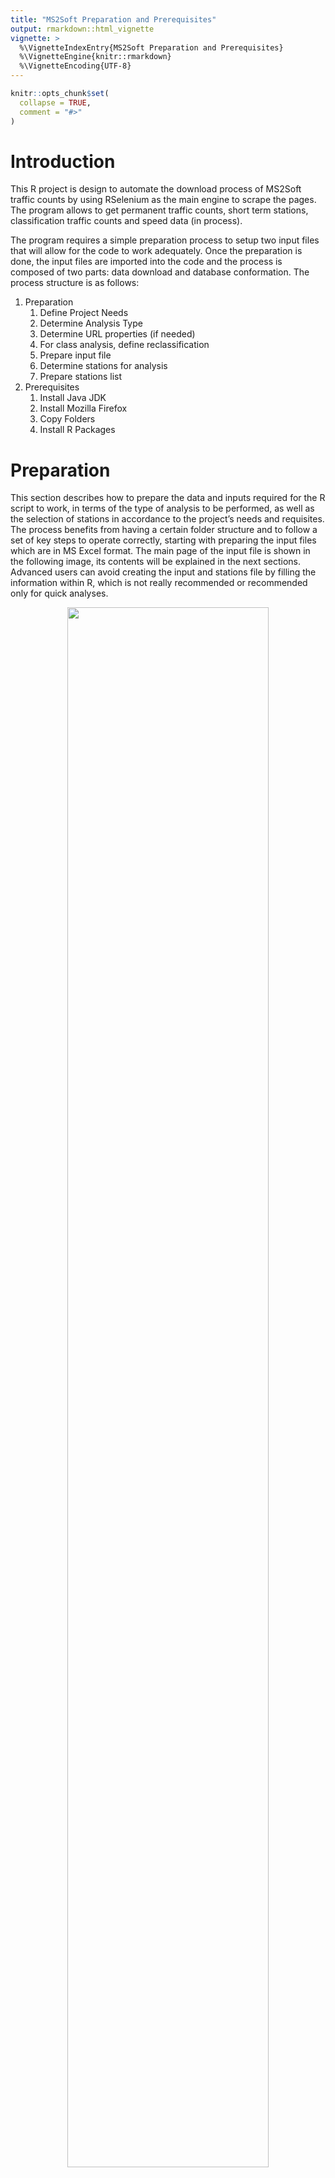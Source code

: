 ```yaml
---
title: "MS2Soft Preparation and Prerequisites"
output: rmarkdown::html_vignette
vignette: >
  %\VignetteIndexEntry{MS2Soft Preparation and Prerequisites}
  %\VignetteEngine{knitr::rmarkdown}
  %\VignetteEncoding{UTF-8}
---
```


```r
knitr::opts_chunk$set(
  collapse = TRUE,
  comment = "#>"
)
```

# Introduction

This R project is design to automate the download process of MS2Soft traffic counts by using RSelenium as the main engine to scrape the pages. The program allows to get permanent traffic counts, short term stations, classification traffic counts and speed data (in process). 

The program requires a simple preparation process to setup two input files that will allow for the code to work adequately. Once the preparation is done, the input files are imported into the code and the process is composed of two parts: data download and database conformation. The process structure is as follows:

1. Preparation
    1. Define Project Needs
    2. Determine Analysis Type
    3. Determine URL properties (if needed)
    4. For class analysis, define reclassification
    5. Prepare input file
    6. Determine stations for analysis
    7. Prepare stations list
2. Prerequisites
    1. Install Java JDK
    2. Install Mozilla Firefox
    3. Copy Folders
    4. Install R Packages

# Preparation

This section describes how to prepare the data and inputs required for the R script to work, in terms of the type of analysis to be performed, as well as the selection of stations in accordance to the project's needs and requisites. The process benefits from having a certain folder structure and to follow a set of key steps to operate correctly, starting with preparing the input files which are in MS Excel format. The main page of the input file is shown in the following image, its contents will be explained in the next sections. Advanced users can avoid creating the input and stations file by filling the information within R, which is not really recommended or recommended only for quick analyses.

<center>
![](input_file.png){width=80%}
</center>
<br>

**1. Define Project Needs**

The main needs of the project do not impact how this process works, but are important in order to make decisions about what kind of stations should be selected and during which time frame. Most projects would need data before, during and after COVID-19, as well as certain stations depending on the type of project. The main focus of the preparation stage is to prepare both input files, one that contains the attributes needed for the analysis, and one containing the list of stations and their characteristics. 

**2. Determine Analysis Type**

All analysis types can be performed over the same set of stations, given that these types of data are available. The `ms2_data` function performs a different algorithm for permanent stations, short term stations, and stations with classification data, which can be permanent or short term. Speed data is planned but not developed yet. This conforms the analysis types needed for the functions to operate. The selection of stations should consider which analysis type is being done because not all stations contain all data types, the next image shows an example of a station containing all types of data.

<center>
![](analysis_types.png)
</center>
<br>

If a classification analysis will be performed, additional steps should be considered and will be explained later.

**3. Determine URL properties**

There are three main properties that compose MS2Soft URLs: the state platform, the "offset" and the "a" parameter. The state platform determines the first part of the URL, usually referring to the Department of Transportation of the State hosting the platform. The other two parameters complete the URL and serve as identifiers. These parameters remain constant for each State so a database is continuously maintained with this information. Please contact the authors to update the input file with the parameters as needed. The platforms tab within the input file contains a list of platforms from States where work has been performed in the past. To add a platform, users simply should add the parameters into the platforms tab, the parameters can be found in any URL related to the platform by using Mozilla Firefox to open a frame (more on this in the prerequisites section).

<center>
![](platforms_tab.png){width=80%}
</center>
<br>

**4. Define re-classification (for class analysis)**

Classification data can be used with its original classification, but the process allows to apply custom classifications allowing for simpler variable names, depending on the project's needs. Up to three re-classifications can be defined within the code via the "class_number" argument which defaults to **1**, so the default re-classification should be filled within the Class1 column of this tab. To "group" classes, it is recommended to use different names as shown in the "Class3" column, with sequential IDs that can be removed later. These codes will be used as column names for the classification data tables that will be downloaded, and some software cannot handle identical column names.

<center>
![](class_table.png){width=80%}
</center>
<br>

**5. Prepare Input File**

Once the previous steps have been completed and all parameters are filled into the tabs, there are some final details to be reviewed and prepared within the input file. The program reads the attributes tab and the class_table tab (when applicable). 
The first attribute contains the State, once the platform tab has been filled with the correct information, the State is looked up within this table to extract the Department of Transportation (dot), conform the main URL and get the "offset" and "a" parameters. The analysis type is also selected with a drop down menu, as mentioned before, to perform multiple analysis types the user must do one at a time.
In addition, the program uses the system's downloads folder to pivot downloaded files, in other words, all data is downloaded into this folder and then copied into the correct folder within the project's directory. This parameter should also be checked from within the computer's File Explorer. Chances are that the only requirement would be to change the user within the path that comes with the input file. For the example shown, replace "JulianMendoza" with your user's name.

**6. Determnine stations for analysis**

Determining the stations for analysis is very important and should be done before any code is run. Stations show a summary of the data available (as shown before) so they can be pre-selected depending on the data they contain, the dates available and their location. To view the station details, click in the "View Detail in a New Search" link when selecting a station. 

<center>
![](station_select.png){width=50%}
</center>
<br>

The information shown in the main frames of the stations shows the corresponding category, this is especially important when selecting permanent stations. In addition, the station data section contains the available tables, as shown before, for volume and classification data. Empty tables mean no data is available for that category.

<center>
![](station_category.png)
</center>
<br>

Regarding the dates, it might be practical to research briefly about how many days each year are available but not necessary as the `ms2_all_dates`function gets all dates available. On the other hand, it is important to know the available years and register them in the stations list, this will allow to save time avoiding unnecessary requests for years where information is not available. The years available for each station are shown in the main frame of each station when selected.

<center>
![](station_years.png)
</center>
<br>

Finally, stations' geographical locations can be downloaded by clicking the "List view" button, most states allow to perform a search by location ID, but this is not to be assumed. It might be convenient to download a list of stations by filtering counties and communities. The downloaded list will contain many stations that should be filtered with GIS software based on the previous criteria. In addition, many attributes from this list will be used to fill the "stations_list" Excel input file.

<center>
![](station_list_view.png)
</center>
<br>

**7. Prepare Stations List**

The stations list input file should contain the basic information about the stations for which data will be downloaded, including metadata obtained directly from the MS2Soft platform and some additional information. 
The first columns can all be extracted from the list obtained directly from the platform, Loc_ID contains the station code, followed by the County, Community and Functional Class. These can also be used to filtered station in the previous steps. Next, the Rural_Urban column is self-explanatory, the ON column refers to the road where the station is located. Next come the coordinates columns followed by the Latest_Date column which contains the most recent date where data is available for that station.

The next set of columns are user generated. First, start_year and end_year define the period for which data will be downloaded. This is set individually by station to avoid wasting resources in getting years that might exist for one station but not for another.
The next column contains the type of analysis to perform for the corresponding station. The recommended approach when performing multiple analysis for the same stations (i.e. permanent and classification), is to repeat the record for that station with different types, as shown in the example below.
The bridge vicinity column is not used at the moment so it can be left empty, it purpose is to be able to relate the stations traffic profiles to the border crossings of the bridge in closest vicinity.
Finally, the dir_id column show contain both directions available for the station as presented in the MS2Soft platform, the code uses this column to separate each direction and concatenate the URL where data is stored.

<center>
![](stations_list.png){width=100%}
</center>
<br>

# Prerequisites

This section shows the prerequisites needed to run the program. Additional software should be installed to ensure the correct functionality and folders must be set up in an specific way so that all internal paths are correctly referenced. In addition, some R packages must be installed.

**1. Install Java JDK**

The first prerequisite is to have Java Development Kit (JDK) installed. For simplicity and generalization, do a Google search for Java JDK and get the latest version according to the user's operating system. At the time of writing this document, the site looks like the following picture.

<center>
![](java.png){width=80%}
</center>
<br>

System must be restarted after installing Java Development Kit.

**2. Install Mozilla Firefox**

Mozilla Firefox allows for more web scraping features, especially when using Selenium to navigate into sites like the MS2Soft platform, that does not change the URL as the user navigates. This section focuses more on how to extract the parameters from the URL, given that installing Firefox is as simple as downloading the installation file from their site.

To extract the URL parameters, open Firefox and navigate to any station page within the MS2Soft platform, click on any calendar item to navigate into the calendar view. 

<center>
![](calendar_click.png){width=80%}
</center>
<br>

In the calendar frame, the URL is not changed, the next step is to right click inside the left frame of the webpage (where data is shown) and select This Frame > Open Frame in New Tab. 

<center>
![](frame_tab.png){width=80%}
</center>
<br>

The new tab is opened as a single frame element and the URL should show the parameters needed. As a reminder, these steps are only needed if the platform to be used is not previously registered. Add the parameters "offset" and "a" to the input file parameters tab, along with the State they correspond to.

<center>
![](url_params.png){width=80%}
</center>
<br>

**3. Copy folders and prepare folder structure**

To prepare the program to run it is important to maintain the folder structure, this will allow for all functionality to behave as intended and to simplify file management, as well as avoiding the user to define working directories. To have a functional copy of the script, all folders and files should be copied into the desired directory (usually within the Existing Information folder of any project).
The base folder structure contains the inputs folder, which has both input files explained before; the outputs folder, which is used at the moment to contain the output database produced by the web scraping process. The outputs folder is designed so that users can save different databases produced within R, results and insights, the stations locations geographic file and graphs as needed. The R folder contains the main script used for data processing, usualy named as processing.R.
It is reccommended to create a new R project using a folder with this structure as the main directory so that all files, processes and scripts are contained within the same structure, the next figure shows a typical folder structure.

<center>
![](folder_structure.png)
</center>
<br>

After running the code for the first time, an additional folder will be created named "Stations". This folder contains the raw files downloaded during the web scraping process sorted by the analysis types and years for the data that was obtained.

In addition to the directory structure within the R project, an additional step has to be performed into the system's downloads folder, to ensure the best functionality, empty the downloads folder (erase all files). This is important because as part of the program's functionality, it will save each file downloaded, copy it into the correct folder and then delete it from the downloads folder. In case there is an error and a file is not found, there is a risk that the program copies the previous file, and there might be duplicated data when consolidating all databases.
